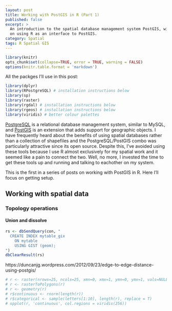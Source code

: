 ```yaml
---
layout: post
title: Working with PostGIS in R (Part 1)
published: false
excerpt: >
  An introduction to the spatial database management system PostGIS, with a focus
  on using R as an interface to PostGIS.  
category: Spatial
tags: R Spatial GIS
---
```


```r
library(knitr)
opts_chunk$set(collapse=TRUE, error = TRUE, warning = FALSE)
options(knitr.table.format = 'markdown')
```

All the packges I'll use in this post:  

```r
library(dplyr)
library(RPostgreSQL) # installation instructions below
library(sp)
library(raster)
library(rgdal) # installation instructions below
library(rgeos) # installation instructions below
library(viridis) # better colour palettes
```

[PostgreSQL](https://en.wikipedia.org/wiki/PostgreSQL) is a relational database management system, similar to MySQL, and [PostGIS](https://en.wikipedia.org/wiki/PostGIS) is an extension that adds support for geographic objects. I have frequently heard about the benefits of using spatial databases rather than a collection of shapefiles and the PostgreSQL/PostGIS combo was particularly attractive since its open source. Despite this, I've avoided using these tools because I use R almost exclusively for my spatial work and it seemed like a pain to connect the two. Well, no more, I invested the time to get these tools up and running and talking to eachother on my system.  

This is the first in a series of posts on working with PostGIS in R. Here I'll focus on getting setup.  

## Working with spatial data  

### Topology operations  

#### Union and dissolve  

```r
rs <- dbSendQuery(con, "
  CREATE INDEX mytable_gix
    ON mytable 
    USING GIST (geom); 
")
dbClearResult(rs)
```


https://duncanjg.wordpress.com/2012/09/23/edge-to-edge-distance-using-postgis/


```r
# r <- raster(nrows=25, ncols=25, xmn=0, xmx=1, ymn=0, ymx=1, vals=NULL)
# r <- rasterToPolygons(r)
# r <- geometry(r)
# r$continuous <- rnorm(length(r))
# r$categorical <- sample(letters[1:10], length(r), replace = T)
# spplot(r, 'continuous', col.regions = viridis(256))
```